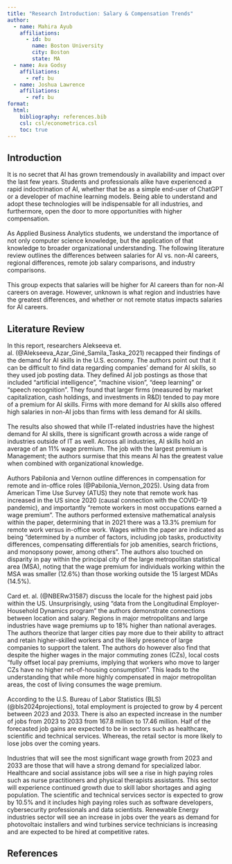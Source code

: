 ```yaml
---
title: "Research Introduction: Salary & Compensation Trends"
author:
  - name: Mahira Ayub
    affiliations:
      - id: bu
        name: Boston University
        city: Boston
        state: MA
  - name: Ava Godsy
    affiliations:
      - ref: bu
  - name: Joshua Lawrence
    affiliations:
      - ref: bu
format: 
  html:
    bibliography: references.bib
    csl: csl/econometrica.csl
    toc: true
---
```

## Introduction
It is no secret that AI has grown tremendously in availability and impact over the last few years. Students and professionals alike have experienced a rapid indoctrination of AI, whether that be as a simple end-user of ChatGPT or a developer of machine learning models. Being able to understand and adopt these technologies will be indispensable for all industries, and furthermore, open the door to more opportunities with higher compensation.\
\
As Applied Business Analytics students, we understand the importance of not only computer science knowledge, but the application of that knowledge to broader organizational understanding. The following literature review outlines the differences between salaries for AI vs. non-AI careers, regional differences, remote job salary comparisons, and industry comparisons.\
\
This group expects that salaries will be higher for AI careers than for non-AI careers on average. However, unknown is what region and industries have the greatest differences, and whether or not remote status impacts salaries for AI careers.

## Literature Review
In this report, researchers Alekseeva et. al. (@Alekseeva_Azar_Giné_Samila_Taska_2021) recapped their findings of the demand for AI skills in the U.S. economy. The authors point out that it can be difficult to find data regarding companies’ demand for AI skills, so they used job posting data. They defined AI job postings as those that included “artificial intelligence”, “machine vision”, “deep learning” or “speech recognition”. They found that larger firms (measured by market capitalization, cash holdings, and investments in R&D) tended to pay more of a premium for AI skills. Firms with more demand for AI skills also offered high salaries in non-AI jobs than firms with less demand for AI skills.\
\
The results also showed that while IT-related industries have the highest demand for AI skills, there is significant growth across a wide range of industries outside of IT as well. Across all industries, AI skills hold an average of an 11% wage premium. The job with the largest premium is Management; the authors surmise that this means AI has the greatest value when combined with organizational knowledge.\
\
Authors Pabilonia and Vernon outline differences in compensation for remote and in-office roles (@Pabilonia_Vernon_2025). Using data from American Time Use Survey (ATUS) they note that remote work has increased in the US since 2020  (causal connection with the COVID-19 pandemic), and importantly “remote workers in most occupations earned a wage premium”. The authors performed extensive mathematical analysis within the paper, determining that in 2021 there was a 13.3% premium for remote work versus in-office work. Wages within the paper are indicated as being “determined by a number of factors, including job tasks, productivity differences, compensating differentials for job amenities, search frictions, and monopsony power, among others”. The authors also touched on disparity in pay within the principal city of the large metropolitan statistical area (MSA), noting that the wage premium for individuals working within the MSA was smaller (12.6%) than those working outside the 15 largest MDAs (14.5%). \
\
Card et. al. (@NBERw31587) discuss the locale for the highest paid jobs within the US. Unsurprisingly, using “data from the Longitudinal Employer-Household Dynamics program” the authors demonstrate connections between location and salary. Regions in major metropolitans and large industries have wage premiums up to 18% higher than national averages. The authors theorize that larger cities pay more due to their ability to attract and retain higher-skilled workers and the likely presence of large companies to support the talent. The authors do however also find that despite the higher wages in the major commuting zones (CZs), local costs “fully offset local pay premiums, implying that workers who move to larger CZs have no higher net-of-housing consumption”. This leads to the understanding that while more highly compensated in major metropolitan areas, the cost of living consumes the wage premium.\
\
According to the U.S. Bureau of Labor Statistics (BLS) (@bls2024projections), total employment is projected to grow by 4 percent between 2023 and 2033. There is also an expected increase in the number of jobs from 2023 to 2033 from 167.8 million to 17.46 million. Half of the forecasted job gains are expected to be in sectors such as healthcare, scientific and technical services. Whereas, the retail sector is more likely to lose jobs over the coming years.\
\
Industries that will see the most significant wage growth from 2023 and  2033 are those that will have a strong demand for specialized labor. Healthcare and social assistance jobs will see a rise in high paying roles such as nurse practitioners and physical therapists assistants. This sector will experience continued growth due to skill labor shortages and aging population. The scientific and technical services sector is expected to grow by 10.5% and it includes high paying roles such as software developers, cybersecurity professionals and data scientists. Renewable Energy industries sector will see an increase in jobs over the years as demand for photovoltaic installers and wind turbines service technicians is increasing and are expected to be hired at competitive rates.


## References